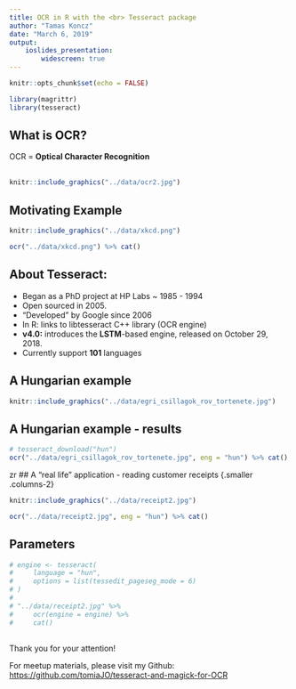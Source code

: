 ```yaml
---
title: OCR in R with the <br> Tesseract package
author: "Tamas Koncz"
date: "March 6, 2019"
output: 
    ioslides_presentation:
        widescreen: true
---
```



```r
knitr::opts_chunk$set(echo = FALSE)

library(magrittr)
library(tesseract)
```

## What is OCR?

OCR = **Optical Character Recognition**
<br>
<br>
```r
knitr::include_graphics("../data/ocr2.jpg")
```

## Motivating Example {.smaller .columns-2}

```r
knitr::include_graphics("../data/xkcd.png")
```

```r
ocr("../data/xkcd.png") %>% cat()
```

## About Tesseract:

- Began as a PhD project at HP Labs ~ 1985 - 1994  
- Open sourced in 2005. 
- "Developed" by Google since 2006  
- In R: links to libtesseract C++ library (OCR engine)  
- **v4.0:** introduces the **LSTM**-based engine, released on October 29, 2018. 
- Currently support **101** languages

## A Hungarian example

```r
knitr::include_graphics("../data/egri_csillagok_rov_tortenete.jpg")
```

## A Hungarian example - results {.smaller}
```r
# tesseract_download("hun")
ocr("../data/egri_csillagok_rov_tortenete.jpg", eng = "hun") %>% cat()
```
zr
## A "real life" application - reading customer receipts {.smaller .columns-2}
```r
knitr::include_graphics("../data/receipt2.jpg")
```

```r
ocr("../data/receipt2.jpg", eng = "hun") %>% cat()
```

## Parameters
```r
# engine <- tesseract(
#     language = "hun",
#     options = list(tessedit_pageseg_mode = 6)
# )
# 
# "../data/receipt2.jpg" %>% 
#     ocr(engine = engine) %>% 
#     cat()
```

##
Thank you for your attention!
  
For meetup materials, please visit my Github:  
<https://github.com/tomiaJO/tesseract-and-magick-for-OCR>